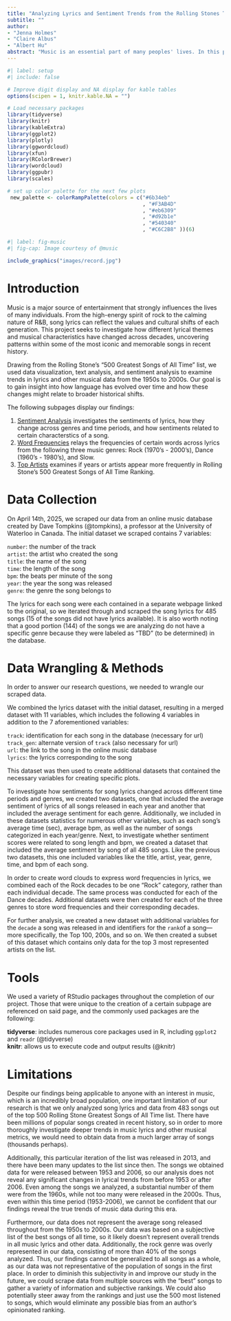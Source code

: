 ```yaml
---
title: "Analyzing Lyrics and Sentiment Trends from the Rolling Stones Top 500 Greatest Songs of All Time"
subtitle: ""
author: 
- "Jenna Holmes"
- "Claire Albus"
- "Albert Hu"
abstract: "Music is an essential part of many peoples' lives. In this project, we utilize text analysis, sentiment analysis, and data visualization to explore trends in musical lyrics and more from the 1950s to 2000s. By exploring lyrics across decades and genres, we aim to uncover how language, emotion, and musical structure have evolved over time."
---
```


```r
#| label: setup
#| include: false

# Improve digit display and NA display for kable tables
options(scipen = 1, knitr.kable.NA = "")

# Load necessary packages
library(tidyverse)
library(knitr)
library(kableExtra)
library(ggplot2)
library(plotly)
library(ggwordcloud)
library(xfun)
library(RColorBrewer)
library(wordcloud)
library(ggpubr)
library(scales)

# set up color palette for the next few plots
 new_palette <- colorRampPalette(colors = c("#6b34eb"
                                            , "#F3AB4D"
                                            , "#eb6309"
                                            , "#d92b1e"
                                            , "#540340"
                                            , "#C6C2B8" ))(6)

```

```r
#| label: fig-music
#| fig-cap: Image courtesy of @music

include_graphics("images/record.jpg")
```


# Introduction

Music is a major source of entertainment that strongly influences the lives of many individuals. From the high-energy spirit of rock to the calming nature of R&B, song lyrics can reflect the values and cultural shifts of each generation. This project seeks to investigate how different lyrical themes and musical characteristics have changed across decades, uncovering patterns within some of the most iconic and memorable songs in recent history. 

Drawing from the Rolling Stone's "500 Greatest Songs of All Time" list, we used data visualization, text analysis, and sentiment analysis to examine trends in lyrics and other musical data from the 1950s to 2000s. Our goal is to gain insight into how language has evolved over time and how these changes might relate to broader historical shifts.

The following subpages display our findings:

1. [Sentiment Analysis](another-page.qmd) investigates the sentiments of lyrics, how they change across genres and time periods, and how sentiments related to certain characterstics of a song.
2. [Word Frequencies](thirdpage.qmd) relays the frequencies of certain words across lyrics from the following three music genres: Rock (1970's - 2000's), Dance (1960's - 1980's), and Slow.
3. [Top Artists](yes-another-page.qmd) examines if years or artists appear more frequently in Rolling Stone’s 500 Greatest Songs of All Time Ranking.

# Data Collection

On April 14th, 2025, we scraped our data from an online music database created by Dave Tompkins (@tompkins), a professor at the University of Waterloo in Canada. The initial dataset we scraped contains 7 variables:

`number`: the number of the track
<br>`artist`: the artist who created the song 
<br>`title`: the name of the song
<br>`time`: the length of the song
<br>`bpm`: the beats per minute of the song
<br>`year`: the year the song was released
<br>`genre`: the genre the song belongs to

The lyrics for each song were each contained in a separate webpage linked to the original, so we iterated through and scraped the song lyrics for 485 songs (15 of the songs did not have lyrics available). It is also worth noting that a good portion (144) of the songs we are analyzing do not have a specific genre because they were labeled as "TBD" (to be determined) in the database.

# Data Wrangling & Methods

In order to answer our research questions, we needed to wrangle our scraped data. 

We combined the lyrics dataset with the initial dataset, resulting in a merged dataset with 11 variables, which includes the following 4 variables in addition to the 7 aforementioned variables:

`track`: identification for each song in the database (necessary for url)
<br>`track_gen`: alternate version of `track` (also necessary for url)
<br>`url`: the link to the song in the online music database
<br>`lyrics`: the lyrics corresponding to the song

This dataset was then used to create additional datasets that contained the necessary variables for creating specific plots. 

To investigate how sentiments for song lyrics changed across different time periods and genres, we created two datasets, one that included the average sentiment of lyrics of all songs released in each year and another that included the average sentiment for each genre. Additionally, we included in these datasets statistics for numerous other variables, such as each song's average time (sec), average bpm, as well as the number of songs categorized in each year/genre. Next, to investigate whether sentiment scores were related to song length and bpm, we created a dataset that included the average sentiment by song of all 485 songs. Like the previous two datasets, this one included variables like the title, artist, year, genre, time, and bpm of each song.

In order to create word clouds to express word frequencies in lyrics, we combined each of the Rock decades to be one "Rock" category, rather than each individual decade. The same process was conducted for each of the Dance decades. Additional datasets were then created for each of the three genres to store word frequencies and their corresponding decades. 

For further analysis, we created a new dataset with additional variables for the `decade` a song was released in and identifiers for the `rank`of a song---more specifically, the Top 100, 200s, and so on. We then created a subset of this dataset which contains only data for the top 3 most represented artists on the list. 

# Tools

We used a variety of RStudio packages throughout the completion of our project. Those that were unique to the creation of a certain subpage are referenced on said page, and the commonly used packages are the following:

<b>tidyverse</b>: includes numerous core packages used in R, including `ggplot2` and `readr` (@tidyverse)
<br> <b>knitr</b>: allows us to execute code and output results (@knitr)

# Limitations

Despite our findings being applicable to anyone with an interest in music, which is an incredibly broad population, one important limitation of our research is that we only analyzed song lyrics and data from 483 songs out of the top 500 Rolling Stone Greatest Songs of All Time list. There have been millions of popular songs created in recent history, so in order to more thoroughly investigate deeper trends in music lyrics and other musical metrics, we would need to obtain data from a much larger array of songs (thousands perhaps).

Additionally, this particular iteration of the list was released in 2013, and there have been many updates to the list since then. The songs we obtained data for were released between 1953 and 2006, so our analysis does not reveal any significant changes in lyrical trends from before 1953 or after 2006. Even among the songs we analyzed, a substantial number of them were from the 1960s, while not too many were released in the 2000s. Thus, even within this time period (1953-2006), we cannot be confident that our findings reveal the true trends of music data during this era.

Furthermore, our data does not represent the average song released throughout from the 1950s to 2000s. Our data was based on a subjective list of the best songs of all time, so it likely doesn't represent overall trends in all music lyrics and other data. Additionally, the rock genre was overly represented in our data, consisting of more than 40% of the songs analyzed. Thus, our findings cannot be generalized to all songs as a whole, as our data was not representative of the population of songs in the first place. In order to diminish this subjectivity in and improve our study in the future, we could scrape data from multiple sources with the "best" songs to gather a variety of information and subjective rankings. We could also potentially steer away from the rankings and just use the 500 most listened to songs, which would eliminate any possible bias from an author's opinionated ranking.

